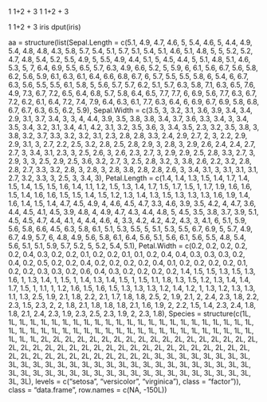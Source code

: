 1
1+2 + 3
1
1+2 +    3

1
1+2 + 3
iris
dput(iris)

aa = structure(list(Sepal.Length = c(5.1, 4.9, 4.7, 4.6, 5, 5.4, 4.6, 
5, 4.4, 4.9, 5.4, 4.8, 4.8, 4.3, 5.8, 5.7, 5.4, 5.1, 5.7, 5.1, 
5.4, 5.1, 4.6, 5.1, 4.8, 5, 5, 5.2, 5.2, 4.7, 4.8, 5.4, 5.2, 
5.5, 4.9, 5, 5.5, 4.9, 4.4, 5.1, 5, 4.5, 4.4, 5, 5.1, 4.8, 5.1, 
4.6, 5.3, 5, 7, 6.4, 6.9, 5.5, 6.5, 5.7, 6.3, 4.9, 6.6, 5.2, 
5, 5.9, 6, 6.1, 5.6, 6.7, 5.6, 5.8, 6.2, 5.6, 5.9, 6.1, 6.3, 
6.1, 6.4, 6.6, 6.8, 6.7, 6, 5.7, 5.5, 5.5, 5.8, 6, 5.4, 6, 6.7, 
6.3, 5.6, 5.5, 5.5, 6.1, 5.8, 5, 5.6, 5.7, 5.7, 6.2, 5.1, 5.7, 
6.3, 5.8, 7.1, 6.3, 6.5, 7.6, 4.9, 7.3, 6.7, 7.2, 6.5, 6.4, 6.8, 
5.7, 5.8, 6.4, 6.5, 7.7, 7.7, 6, 6.9, 5.6, 7.7, 6.3, 6.7, 7.2, 
6.2, 6.1, 6.4, 7.2, 7.4, 7.9, 6.4, 6.3, 6.1, 7.7, 6.3, 6.4, 6, 
6.9, 6.7, 6.9, 5.8, 6.8, 6.7, 6.7, 6.3, 6.5, 6.2, 5.9), Sepal.Width = c(3.5, 
3, 3.2, 3.1, 3.6, 3.9, 3.4, 3.4, 2.9, 3.1, 3.7, 3.4, 3, 3, 4, 
4.4, 3.9, 3.5, 3.8, 3.8, 3.4, 3.7, 3.6, 3.3, 3.4, 3, 3.4, 3.5, 
3.4, 3.2, 3.1, 3.4, 4.1, 4.2, 3.1, 3.2, 3.5, 3.6, 3, 3.4, 3.5, 
2.3, 3.2, 3.5, 3.8, 3, 3.8, 3.2, 3.7, 3.3, 3.2, 3.2, 3.1, 2.3, 
2.8, 2.8, 3.3, 2.4, 2.9, 2.7, 2, 3, 2.2, 2.9, 2.9, 3.1, 3, 2.7, 
2.2, 2.5, 3.2, 2.8, 2.5, 2.8, 2.9, 3, 2.8, 3, 2.9, 2.6, 2.4, 
2.4, 2.7, 2.7, 3, 3.4, 3.1, 2.3, 3, 2.5, 2.6, 3, 2.6, 2.3, 2.7, 
3, 2.9, 2.9, 2.5, 2.8, 3.3, 2.7, 3, 2.9, 3, 3, 2.5, 2.9, 2.5, 
3.6, 3.2, 2.7, 3, 2.5, 2.8, 3.2, 3, 3.8, 2.6, 2.2, 3.2, 2.8, 
2.8, 2.7, 3.3, 3.2, 2.8, 3, 2.8, 3, 2.8, 3.8, 2.8, 2.8, 2.6, 
3, 3.4, 3.1, 3, 3.1, 3.1, 3.1, 2.7, 3.2, 3.3, 3, 2.5, 3, 3.4, 
3), Petal.Length = c(1.4, 1.4, 1.3, 1.5, 1.4, 1.7, 1.4, 1.5, 
1.4, 1.5, 1.5, 1.6, 1.4, 1.1, 1.2, 1.5, 1.3, 1.4, 1.7, 1.5, 1.7, 
1.5, 1, 1.7, 1.9, 1.6, 1.6, 1.5, 1.4, 1.6, 1.6, 1.5, 1.5, 1.4, 
1.5, 1.2, 1.3, 1.4, 1.3, 1.5, 1.3, 1.3, 1.3, 1.6, 1.9, 1.4, 1.6, 
1.4, 1.5, 1.4, 4.7, 4.5, 4.9, 4, 4.6, 4.5, 4.7, 3.3, 4.6, 3.9, 
3.5, 4.2, 4, 4.7, 3.6, 4.4, 4.5, 4.1, 4.5, 3.9, 4.8, 4, 4.9, 
4.7, 4.3, 4.4, 4.8, 5, 4.5, 3.5, 3.8, 3.7, 3.9, 5.1, 4.5, 4.5, 
4.7, 4.4, 4.1, 4, 4.4, 4.6, 4, 3.3, 4.2, 4.2, 4.2, 4.3, 3, 4.1, 
6, 5.1, 5.9, 5.6, 5.8, 6.6, 4.5, 6.3, 5.8, 6.1, 5.1, 5.3, 5.5, 
5, 5.1, 5.3, 5.5, 6.7, 6.9, 5, 5.7, 4.9, 6.7, 4.9, 5.7, 6, 4.8, 
4.9, 5.6, 5.8, 6.1, 6.4, 5.6, 5.1, 5.6, 6.1, 5.6, 5.5, 4.8, 5.4, 
5.6, 5.1, 5.1, 5.9, 5.7, 5.2, 5, 5.2, 5.4, 5.1), Petal.Width = c(0.2, 
0.2, 0.2, 0.2, 0.2, 0.4, 0.3, 0.2, 0.2, 0.1, 0.2, 0.2, 0.1, 0.1, 
0.2, 0.4, 0.4, 0.3, 0.3, 0.3, 0.2, 0.4, 0.2, 0.5, 0.2, 0.2, 0.4, 
0.2, 0.2, 0.2, 0.2, 0.4, 0.1, 0.2, 0.2, 0.2, 0.2, 0.1, 0.2, 0.2, 
0.3, 0.3, 0.2, 0.6, 0.4, 0.3, 0.2, 0.2, 0.2, 0.2, 1.4, 1.5, 1.5, 
1.3, 1.5, 1.3, 1.6, 1, 1.3, 1.4, 1, 1.5, 1, 1.4, 1.3, 1.4, 1.5, 
1, 1.5, 1.1, 1.8, 1.3, 1.5, 1.2, 1.3, 1.4, 1.4, 1.7, 1.5, 1, 
1.1, 1, 1.2, 1.6, 1.5, 1.6, 1.5, 1.3, 1.3, 1.3, 1.2, 1.4, 1.2, 
1, 1.3, 1.2, 1.3, 1.3, 1.1, 1.3, 2.5, 1.9, 2.1, 1.8, 2.2, 2.1, 
1.7, 1.8, 1.8, 2.5, 2, 1.9, 2.1, 2, 2.4, 2.3, 1.8, 2.2, 2.3, 
1.5, 2.3, 2, 2, 1.8, 2.1, 1.8, 1.8, 1.8, 2.1, 1.6, 1.9, 2, 2.2, 
1.5, 1.4, 2.3, 2.4, 1.8, 1.8, 2.1, 2.4, 2.3, 1.9, 2.3, 2.5, 2.3, 
1.9, 2, 2.3, 1.8), Species = structure(c(1L, 1L, 1L, 1L, 1L, 
1L, 1L, 1L, 1L, 1L, 1L, 1L, 1L, 1L, 1L, 1L, 1L, 1L, 1L, 1L, 1L, 
1L, 1L, 1L, 1L, 1L, 1L, 1L, 1L, 1L, 1L, 1L, 1L, 1L, 1L, 1L, 1L, 
1L, 1L, 1L, 1L, 1L, 1L, 1L, 1L, 1L, 1L, 1L, 1L, 1L, 2L, 2L, 2L, 
2L, 2L, 2L, 2L, 2L, 2L, 2L, 2L, 2L, 2L, 2L, 2L, 2L, 2L, 2L, 2L, 
2L, 2L, 2L, 2L, 2L, 2L, 2L, 2L, 2L, 2L, 2L, 2L, 2L, 2L, 2L, 2L, 
2L, 2L, 2L, 2L, 2L, 2L, 2L, 2L, 2L, 2L, 2L, 2L, 2L, 2L, 2L, 3L, 
3L, 3L, 3L, 3L, 3L, 3L, 3L, 3L, 3L, 3L, 3L, 3L, 3L, 3L, 3L, 3L, 
3L, 3L, 3L, 3L, 3L, 3L, 3L, 3L, 3L, 3L, 3L, 3L, 3L, 3L, 3L, 3L, 
3L, 3L, 3L, 3L, 3L, 3L, 3L, 3L, 3L, 3L, 3L, 3L, 3L, 3L, 3L, 3L, 
3L), levels = c("setosa", "versicolor", "virginica"), class = "factor")), class = "data.frame", row.names = c(NA, -150L))
